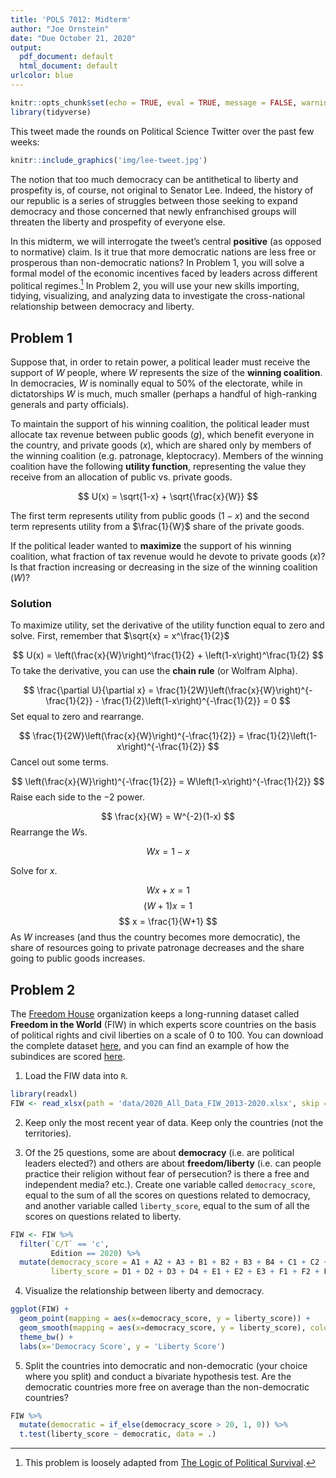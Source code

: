 ```yaml
---
title: 'POLS 7012: Midterm'
author: "Joe Ornstein"
date: "Due October 21, 2020"
output:
  pdf_document: default
  html_document: default
urlcolor: blue
---
```


```r
knitr::opts_chunk$set(echo = TRUE, eval = TRUE, message = FALSE, warning = FALSE)
library(tidyverse)
```

This tweet made the rounds on Political Science Twitter over the past few weeks:

```r
knitr::include_graphics('img/lee-tweet.jpg')
```

The notion that too much democracy can be antithetical to liberty and prospefity is, of course, not original to Senator Lee. Indeed, the history of our republic is a series of struggles between those seeking to expand democracy and those concerned that newly enfranchised groups will threaten the liberty and prospefity of everyone else.

In this midterm, we will interrogate the tweet's central **positive** (as opposed to normative) claim. Is it true that more democratic nations are less free or prosperous than non-democratic nations? In Problem 1, you will solve a formal model of the economic incentives faced by leaders across different political regimes.^[This problem is loosely adapted from [The Logic of Political Survival](https://mitpress.mit.edu/books/logic-political-survival).] In Problem 2, you will use your new skills importing, tidying, visualizing, and analyzing data to investigate the cross-national relationship between democracy and liberty.

## Problem 1

Suppose that, in order to retain power, a political leader must receive the support of $W$ people, where $W$ represents the size of the **winning coalition**. In democracies, $W$ is nominally equal to 50% of the electorate, while in dictatorships $W$ is much, much smaller (perhaps a handful of high-ranking generals and party officials).

To maintain the support of his winning coalition, the political leader must allocate tax revenue between public goods $(g)$, which benefit everyone in the country, and private goods $(x)$, which are shared only by members of the winning coalition (e.g. patronage, kleptocracy). Members of the winning coalition have the following **utility function**, representing the value they receive from an allocation of public vs. private goods.

$$
U(x) = \sqrt{1-x} + \sqrt{\frac{x}{W}}
$$

The first term represents utility from public goods $(1-x)$ and the second term represents utility from a $\frac{1}{W}$ share of the private goods.

If the political leader wanted to **maximize** the support of his winning coalition, what fraction of tax revenue would he devote to private goods $(x)$? Is that fraction increasing or decreasing in the size of the winning coalition $(W)$?

### Solution

To maximize utility, set the derivative of the utility function equal to zero and solve. First, remember that $\sqrt{x} = x^\frac{1}{2}$

$$
U(x) = \left(\frac{x}{W}\right)^\frac{1}{2} + \left(1-x\right)^\frac{1}{2}
$$
To take the derivative, you can use the **chain rule** (or Wolfram Alpha).

$$
\frac{\partial U}{\partial x} = \frac{1}{2W}\left(\frac{x}{W}\right)^{-\frac{1}{2}} - \frac{1}{2}\left(1-x\right)^{-\frac{1}{2}} = 0
$$
Set equal to zero and rearrange.

$$
\frac{1}{2W}\left(\frac{x}{W}\right)^{-\frac{1}{2}} = \frac{1}{2}\left(1-x\right)^{-\frac{1}{2}}
$$
Cancel out some terms.

$$
\left(\frac{x}{W}\right)^{-\frac{1}{2}} = W\left(1-x\right)^{-\frac{1}{2}}
$$
Raise each side to the $-2$ power.

$$
\frac{x}{W} = W^{-2}(1-x)
$$
Rearrange the $W$s.

$$
Wx = 1-x
$$

Solve for $x$.

$$
Wx+x = 1
$$
$$
(W+1)x = 1
$$
$$
x = \frac{1}{W+1}
$$
As $W$ increases (and thus the country becomes more democratic), the share of resources going to private patronage decreases and the share going to public goods increases.

## Problem 2

The [Freedom House](https://freedomhouse.org/) organization keeps a long-running dataset called **Freedom in the World** (FIW) in which experts score countries on the basis of political rights and civil liberties on a scale of 0 to 100. You can download the complete dataset [here](https://freedomhouse.org/sites/default/files/2020-02/2020_All_Data_FIW_2013-2020.xlsx), and you can find an example of how the subindices are scored [here](https://freedomhouse.org/country/afghanistan/freedom-world/2020).

1. Load the FIW data into `R`.

```r
library(readxl)
FIW <- read_xlsx(path = 'data/2020_All_Data_FIW_2013-2020.xlsx', skip = 1, sheet = 'FIW13-20')
```

2. Keep only the most recent year of data. Keep only the countries (not the territories).

3. Of the 25 questions, some are about **democracy** (i.e. are political leaders elected?) and others are about **freedom/liberty** (i.e. can people practice their religion without fear of persecution? is there a free and independent media? etc.). Create one variable called `democracy_score`, equal to the sum of all the scores on questions related to democracy, and another variable called `liberty_score`, equal to the sum of all the scores on questions related to liberty.

```r
FIW <- FIW %>% 
  filter(`C/T` == 'c',
         Edition == 2020) %>% 
  mutate(democracy_score = A1 + A2 + A3 + B1 + B2 + B3 + B4 + C1 + C2 + C3,
         liberty_score = D1 + D2 + D3 + D4 + E1 + E2 + E3 + F1 + F2 + F3 + F4 + G1 + G2 + G3 + G4)
```

4. Visualize the relationship between liberty and democracy.

```r
ggplot(FIW) + 
  geom_point(mapping = aes(x=democracy_score, y = liberty_score)) + 
  geom_smooth(mapping = aes(x=democracy_score, y = liberty_score), color = 'black') +
  theme_bw() +
  labs(x='Democracy Score', y = 'Liberty Score')
```

5. Split the countries into democratic and non-democratic (your choice where you split) and conduct a bivariate hypothesis test. Are the democratic countries more free on average than the non-democratic countries?

```r
FIW %>% 
  mutate(democratic = if_else(democracy_score > 20, 1, 0)) %>% 
  t.test(liberty_score ~ democratic, data = .)
```

